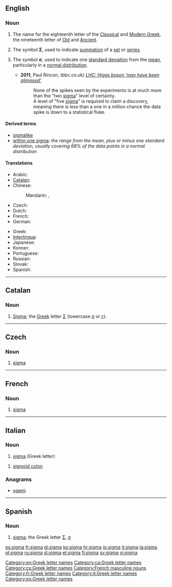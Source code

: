 ==English==
{{letter_disp2|rho|[[image:Greek_uc_sigma.svg|33px]][[image:Greek_lc_sigma1.png|30px]][[image:Greek_lc_sigma2.png|23px]] |tau|σίγμα|Σ|σ}}
===Noun===
{{en-noun}}

# The name for the eighteenth letter of the [[Classical Greek|Classical]] and [[Modern Greek]], the nineteenth letter of [[Old Greek|Old]] and [[Ancient Greek|Ancient]].
# {{mathematics}} The symbol '''Σ''', used to indicate [[summation]] of a [[set]] or [[series]].
# {{statistics}} The symbol '''σ''', used to indicate one [[standard deviation]] from the [[mean]], particularly in a [[normal distribution]].
#* '''2011''', Paul Rincon, (bbc.co.uk) ''[http://www.bbc.co.uk/news/science-environment-16158374 LHC: Higgs boson 'may have been glimpsed']''
#*: None of the spikes seen by the experiments is at much more than the "two [[sigma]]" level of certainty.<br>A level of "five [[sigma]]" is required to claim a discovery, meaning there is less than a one in a million chance the data spike is down to a statistical fluke. <!-- Note: a search of "five sigma" in Wolfram Alpha yields the factoid that P(z>5) = 2.867 x 10^-7 which is less than one in a million (but not less than one in ten million). -->

====Derived terms====
* [[sigmalike]]
* [[within one sigma]]: ''the range from the mean, plus or minus one standard deviation, usually covering 68% of the data points in a normal distribution''

====Translations====
{{trans-top|letter of the Greek alphabet}}
* Arabic: {{t|ar|سيغما|f|tr=siighmaa|sc=Arab}}
* [[Catalan]]: {{t-|ca|sigma|f}}
* Chinese:
*: Mandarin: {{t|zh|西格瑪|sc=Hani}}, {{t|zh|西格马|tr=xīgémǎ|sc=Hani}}
* Czech: {{t-|cs|sigma|n}}
* Dutch: {{t-|nl|sigma|m}}
* French: {{t|fr|sigma|m}}
* German: {{t|de|Sigma|n}}
{{trans-mid}}
* Greek: {{t+|el|σίγμα|n|tr=sígma|sc=Grek}}
* [[Interlingua]]: {{t-|ia|sigma|xs=Interlingua}}
* Japanese: {{t|ja|シグマ|tr=shiguma}}
* Korean: {{t|ko|시그마|tr=sigeuma|sc=Kore}}
* Portuguese: {{t-|pt|sigma|m}}
* Russian: {{t|ru|сигма|f|tr=sígma}}
* Slovak: {{t-|sk|sigma|n}}
* Spanish: {{t+|es|sigma|f}}
{{trans-bottom}}

[[Category:en:Greek letter names]]

----

==Catalan==

===Noun===
{{ca-noun|f|pl=sigmes}}
# [[#English|Sigma]]; the [[Appendix:Greek script|Greek]] letter [[Σ]] (lowercase [[σ]] or [[ς]]).

[[Category:ca:Greek letter names]]

----

==Czech==

===Noun===
{{cs-noun|g=n}}

# [[#English|sigma]]

[[Category:cs:Greek letter names]]

----

==French==

===Noun===
{{fr-noun-inv|m}}

# [[#English|sigma]] {{gloss|Greek letter}}

[[Category:French masculine nouns]]
[[Category:fr:Greek letter names]]

----
==Italian==

===Noun===
{{wikipedia|lang=it}}
{{infl|it|noun}} {{m|f|inv}}

# [[#English|sigma]] (Greek letter)

{{infl|it|noun}} {{m|inv}}

# [[sigmoid colon]]

===Anagrams===
* [[sgami#Italian|sgami]]

[[Category:it:Greek letter names]]

----

==Spanish==

===Noun===
{{es-noun|f}}

# [[#English|sigma]]; the Greek letter [[Σ]], [[σ]]

[[Category:es:Greek letter names]]

[[es:sigma]]
[[fr:sigma]]
[[gl:sigma]]
[[ko:sigma]]
[[hr:sigma]]
[[io:sigma]]
[[it:sigma]]
[[la:sigma]]
[[pl:sigma]]
[[ru:sigma]]
[[sl:sigma]]
[[et:sigma]]
[[fi:sigma]]
[[sv:sigma]]
[[vi:sigma]]